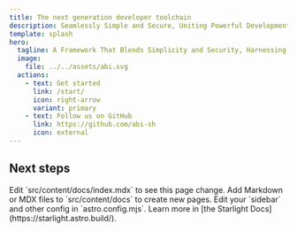 ```yaml
---
title: The next generation developer toolchain
description: Seamlessly Simple and Secure, Uniting Powerful Development Tools.
template: splash
hero:
  tagline: A Framework That Blends Simplicity and Security, Harnessing the Power of Vlang, TypeScript, Bun, Vite, Qwik, and TailwindCSS for Effortless Full-Stack Development.
  image:
    file: ../../assets/abi.svg
  actions:
    - text: Get started
      link: /start/
      icon: right-arrow
      variant: primary
    - text: Follow us on GitHub
      link: https://github.com/abi-sh
      icon: external
---
```



## Next steps

<CardGrid stagger>
	<Card title="Update content" icon="pencil">
		Edit `src/content/docs/index.mdx` to see this page change.
	</Card>
	<Card title="Add new content" icon="add-document">
		Add Markdown or MDX files to `src/content/docs` to create new pages.
	</Card>
	<Card title="Configure your site" icon="setting">
		Edit your `sidebar` and other config in `astro.config.mjs`.
	</Card>
	<Card title="Read the docs" icon="open-book">
		Learn more in [the Starlight Docs](https://starlight.astro.build/).
	</Card>
</CardGrid>
